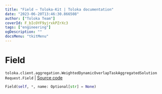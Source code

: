 ```yaml
---
title: "Field — Toloka-Kit | Toloka documentation"
date: "2023-06-20T13:46:30.866508"
author: ["Toloka Team"]
coverId: F_bIcOYF9yjrxkPZrXc3
tags: ["engineering"]
ogDescription: ""
docsMenu: "tkitMenu"
---
```


# Field

`toloka.client.aggregation.WeightedDynamicOverlapTaskAggregatedSolutionRequest.Field` | [Source code](https://github.com/Toloka/toloka-kit/blob/v1.2.0/src/client/aggregation.py#L78)

```python
Field(self, *, name: Optional[str] = None)
```